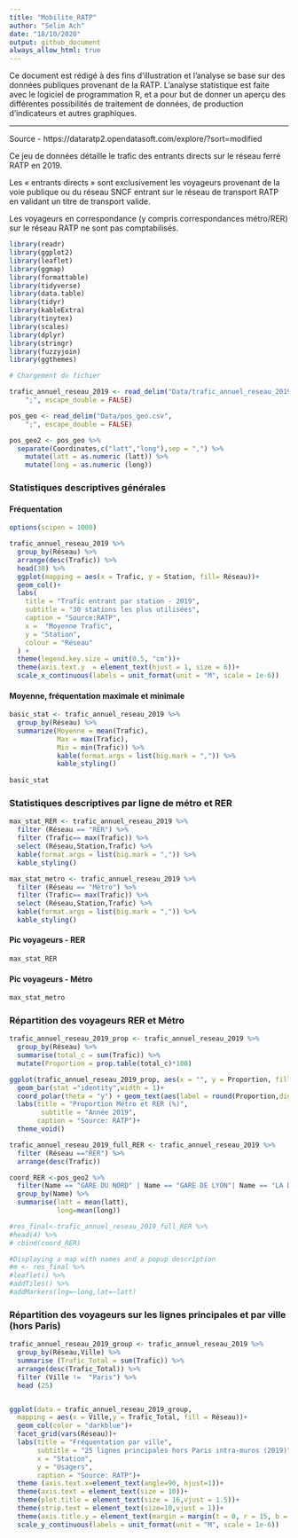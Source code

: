 ```yaml
---
title: "Mobilite_RATP"
author: "Selim Ach"
date: "18/10/2020"
output: github_document
always_allow_html: true
---
```


Ce document est rédigé à des fins d'illustration et l'analyse se base sur des données publiques provenant de la RATP. L'analyse statistique est faite avec le logiciel de programmation R, et a pour but de donner un aperçu des différentes possibilités de traitement de données, de production d'indicateurs et autres graphiques.

----------

Source - https://dataratp2.opendatasoft.com/explore/?sort=modified 

Ce jeu de données détaille le trafic des entrants directs sur le réseau ferré RATP en 2019.

Les « entrants directs » sont exclusivement les voyageurs provenant de la voie publique ou du réseau SNCF entrant sur le réseau de transport RATP en validant un titre de transport valide.

Les voyageurs en correspondance (y compris correspondances métro/RER) sur le réseau RATP ne sont pas comptabilisés.


```r

library(readr)
library(ggplot2)
library(leaflet)
library(ggmap)
library(formattable)
library(tidyverse)
library(data.table)
library(tidyr)
library(kableExtra)
library(tinytex)
library(scales)
library(dplyr)
library(stringr)
library(fuzzyjoin)
library(ggthemes)

# Chargement du fichier 

trafic_annuel_reseau_2019 <- read_delim("Data/trafic_annuel_reseau_2019.csv", 
    ";", escape_double = FALSE)

pos_geo <- read_delim("Data/pos_geo.csv", 
    ";", escape_double = FALSE)

pos_geo2 <- pos_geo %>% 
  separate(Coordinates,c("latt","long"),sep = ",") %>% 
    mutate(latt = as.numeric (latt)) %>%
    mutate(long = as.numeric (long))

```

### Statistiques descriptives générales
#### Fréquentation 
```r

options(scipen = 1000)

trafic_annuel_reseau_2019 %>%
  group_by(Réseau) %>% 
  arrange(desc(Trafic)) %>% 
  head(30) %>% 
  ggplot(mapping = aes(x = Trafic, y = Station, fill= Réseau))+
  geom_col()+
  labs(
    title = "Trafic entrant par station - 2019",
    subtitle = "30 stations les plus utilisées",
    caption = "Source:RATP",
    x =  "Moyenne Trafic",
    y = "Station",
    colour = "Réseau"
  ) +
  theme(legend.key.size = unit(0.5, "cm"))+
  theme(axis.text.y  = element_text(hjust = 1, size = 6))+   
  scale_x_continuous(labels = unit_format(unit = "M", scale = 1e-6))

```

#### Moyenne, fréquentation maximale et minimale
```r

basic_stat <- trafic_annuel_reseau_2019 %>% 
  group_by(Réseau) %>% 
  summarize(Moyenne = mean(Trafic),
            Max = max(Trafic),
            Min = min(Trafic)) %>% 
            kable(format.args = list(big.mark = ",")) %>% 
            kable_styling()
  
basic_stat

```

### Statistiques descriptives par ligne de métro et RER
```r

max_stat_RER <- trafic_annuel_reseau_2019 %>% 
  filter (Réseau == "RER") %>%
  filter (Trafic== max(Trafic)) %>% 
  select (Réseau,Station,Trafic) %>% 
  kable(format.args = list(big.mark = ",")) %>%
  kable_styling()

max_stat_metro <- trafic_annuel_reseau_2019 %>% 
  filter (Réseau == "Métro") %>%
  filter (Trafic== max(Trafic)) %>% 
  select (Réseau,Station,Trafic) %>% 
  kable(format.args = list(big.mark = ",")) %>% 
  kable_styling()

```

#### Pic voyageurs - RER
```r

max_stat_RER

```

#### Pic voyageurs - Métro
```r

max_stat_metro

```

### Répartition des voyageurs RER et Métro 
```r

trafic_annuel_reseau_2019_prop <- trafic_annuel_reseau_2019 %>% 
  group_by(Réseau) %>% 
  summarise(total_c = sum(Trafic)) %>% 
  mutate(Proportion = prop.table(total_c)*100)

ggplot(trafic_annuel_reseau_2019_prop, aes(x = "", y = Proportion, fill = Réseau))+
  geom_bar(stat ="identity",width = 1)+
  coord_polar(theta = "y") + geom_text(aes(label = round(Proportion,digits=1)), position = position_stack(vjust = 0.5))+
  labs(title = "Proportion Métro et RER (%)", 
        subtitle = "Année 2019",
       caption = "Source: RATP")+
  theme_void()

```

```r

trafic_annuel_reseau_2019_full_RER <- trafic_annuel_reseau_2019 %>%
  filter (Réseau =="RER") %>% 
  arrange(desc(Trafic))

coord_RER <-pos_geo2 %>% 
  filter(Name == "GARE DU NORD" | Name == "GARE DE LYON"| Name == "LA DEFENSE" | Name == "CHATELET") %>%
  group_by(Name) %>% 
  summarise(latt = mean(latt),
            long=mean(long))

#res_final<-trafic_annuel_reseau_2019_full_RER %>% 
#head(4) %>% 
# cbind(coord_RER)

#Displaying a map with names and a popup description
#m <- res_final %>% 
#leaflet() %>%
#addTiles() %>% 
#addMarkers(lng=~long,lat=~latt)

```

### Répartition des voyageurs sur les lignes principales et par ville (hors Paris) 
```r

trafic_annuel_reseau_2019_group <- trafic_annuel_reseau_2019 %>% 
  group_by(Réseau,Ville) %>% 
  summarise (Trafic_Total = sum(Trafic)) %>% 
  arrange(desc(Trafic_Total)) %>%
  filter (Ville !=  "Paris") %>% 
  head (25)


ggplot(data = trafic_annuel_reseau_2019_group,
  mapping = aes(x = Ville,y = Trafic_Total, fill = Réseau))+
  geom_col(color = "darkblue")+
  facet_grid(vars(Réseau))+
  labs(title = "Fréquentation par ville",
       subtitle = "25 lignes principales hors Paris intra-muros (2019)",
       x = "Station",
       y = "Usagers",
       caption = "Source: RATP")+
  theme (axis.text.x=element_text(angle=90, hjust=1))+
  theme(axis.text = element_text(size = 10))+   
  theme(plot.title = element_text(size = 16,vjust = 1.5))+
  theme(strip.text = element_text(size=10,vjust = 1))+
  theme(axis.title.y = element_text(margin = margin(t = 0, r = 15, b = 0, l = 0),vjust = 1.5))+
  scale_y_continuous(labels = unit_format(unit = "M", scale = 1e-6))

```













